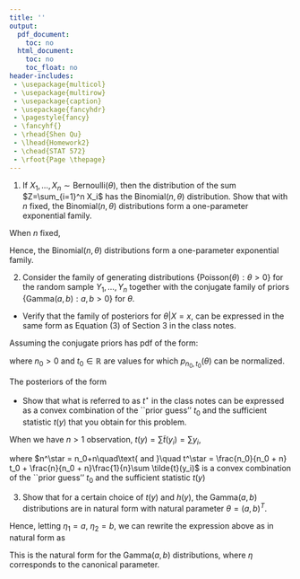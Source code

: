 ```yaml
---
title: ''
output:
  pdf_document:
    toc: no
  html_document:
    toc: no
    toc_float: no
header-includes:
 - \usepackage{multicol}
 - \usepackage{multirow}
 - \usepackage{caption}
 - \usepackage{fancyhdr}
 - \pagestyle{fancy}
 - \fancyhf{}
 - \rhead{Shen Qu}
 - \lhead{Homework2}
 - \chead{STAT 572}
 - \rfoot{Page \thepage}
---
```



1. If $X_1,\ldots, X_n \sim\text{Bernoulli}(\theta)$, then the distribution of the sum $Z=\sum_{i=1}^n X_i$ has the Binomial$(n,\theta)$ distribution. Show that with $n$ fixed, the Binomial$(n,\theta)$ distributions form a one-parameter exponential family.

When $n$ fixed,

\begin{align*}
   P_\theta(Z=z)&=\binom{n}{z}\theta^z(1-\theta)^{n-z}\mathbf{1}_{\{z\in(0,1,2,..)\}}\\
   &=\exp[\underbrace{\ln(\frac{\theta}{1-\theta})}_{\varphi(\theta)}\underbrace{z}_{t(z)}
   -n\underbrace{(-\ln(1-\theta))}_{\kappa(\theta)}]
   \underbrace{ \binom{n}{z}\mathbf{1}_{\{z\in(0,1,2,..)\}}}_{h(z)}
\end{align*}

\begin{align*}
t(z) &= z \\
\varphi(\theta) &= \ln(\frac{\theta}{1-\theta})\\
\kappa(\theta) &= -\ln(1-\theta)\\
h(z) &= \binom{n}{z}\mathbf{1}_{\{z\in(0,1,2,..)\}}.
\end{align*}

Hence, the Binomial$(n,\theta)$ distributions form a one-parameter exponential family.


2. Consider the family of generating distributions $\left\{\text{Poisson}(\theta): \theta>0\right\}$ for the random sample $Y_1,\ldots,Y_n$ together with the conjugate family of priors $\left\{\text{Gamma}(a,b): a,b>0 \right\}$ for $\theta$.  
  + Verify that the family of posteriors for $\theta|X=x$, can be expressed in the same form as Equation (3) of Section 3 in the \emph{Exponential Families and Conjugacy} class notes. 
  

\begin{align*}
   P(y_{1:n}|\theta)=\theta^{\sum_i^n y_i} e^{-n\theta}(\prod_{i=1}^{n} \frac{1}{y_i!}\mathbf{1}_{\{y\in(0,1,2,..)\}})\\
   =\exp[\underbrace{\ln(\theta)}_{\varphi(\theta)}\underbrace{\sum_i^n y_i}_{t(y)}
   -n\underbrace{\theta}_{\kappa(\theta)}]
   \underbrace{ \prod_{i=1}^{n} \frac{1}{y_i!}\mathbf{1}_{\{y\in(0,1,2,..)\}} }_{h(y)}
\end{align*}

Assuming the conjugate priors has pdf of the form:

\begin{align*}
p_{n_o,t_0}(\theta)&\propto \exp[n_0 t_0 \ln(\theta)-n_0 \theta] \mathbf{1}_{\{\theta\in \mathbb{R^+}\}}
\propto \mathbb{R^+}^{n_0 t_0+1-1}e^{n_0 \theta}\mathbf{1}_{\{\theta\in \mathbb{R^+}\}}\\
&\sim \text{Gamma}(n_0 t_0+1,n_0)
\end{align*}

where $n_0>0$ and $t_0\in\mathbb{R}$ are values for which $p_{n_0,t_0}(\theta)$ can be normalized.

The posteriors of the form

\begin{align*}
p(\theta| y)&\propto  P(y_{1:n}|\theta)\cdot p_{n_o,t_0}(\theta)\\
            &\propto \exp[\ln(\theta)\sum_i^n y_i-n\theta]h(y)
                \cdot\exp[n_0 t_0 \ln(\theta)-n_0 \theta] \mathbf{1}_{\{\theta\in \mathbb{R^+}\}}\\
            &\propto \exp[(t(y) + n_0 t_0 )\ln(\theta) - (n+n_0)\theta] \mathbf{1}_{\{\theta\in \mathbb{R^+}\}}\\
            &\propto \theta^{t(y) + n_0 t_0+1-1}e^{(n+n_0)\theta}\mathbf{1}_{\{\theta\in \mathbb{R^+}\}}\\
            &\sim \text{Gamma}(t(y) + n_0 t_0+1,n+n_0)
\end{align*}
  
  + Show that what is referred to as $t^\star$ in the class notes can be expressed as a convex combination of the ``prior guess'' $t_0$ and the sufficient statistic $t(y)$ that you obtain for this problem.
  
When we have $n>1$ observation, $t(y)=\sum \tilde{t}(y_i)=\sum y_i$,

\begin{align*}
p(\theta| y_{1:n})&\propto \exp[(t^\star n^\star\ln(\theta) - n^\star\theta] \mathbf{1}_{\{\theta\in \mathbb{R^+}\}}\\
            &\propto \theta^{t^\star n^\star+1-1}e^{n^\star\theta}\mathbf{1}_{\{\theta\in \mathbb{R^+}\}}\\
            &\sim \text{Gamma}(t^\star n^\star+1,n^\star)
\end{align*}

where $n^\star = n_0+n\quad\text{ and }\quad t^\star = \frac{n_0}{n_0 + n} t_0  + \frac{n}{n_0 + n}\frac{1}{n}\sum \tilde{t}(y_i)$ is a convex combination of the ``prior guess'' $t_0$ and the sufficient statistic $t(y)$
  
  
3. Show that for a certain choice of $t(y)$ and $h(y)$, the Gamma$(a, b)$ distributions are in natural form with natural parameter $\theta = (a, b)^T$.

\begin{align*}
    p(y|\theta)&=\frac{b^a}{\Gamma{a}}y^{a-1}e^{-by}
    =\exp[(a-1)\ln y-by\ln(\frac{\Gamma{a}}{b^a})]\mathbf{1}_{\{y\in(0,\infty)\}}\\
    &=\exp[\underbrace{a\ln y+b(-y)}
    _{\varphi(\theta)=\begin{bmatrix}a\\b\end{bmatrix};t(y)=\begin{bmatrix}\ln(y)\\-y\end{bmatrix}}
    -n\underbrace{\frac1n\ln(\frac{\Gamma{a}}{b^a})}_{\kappa(\theta)}]
    \underbrace{y^{-1}\mathbf{1}_{\{y\in(0,\infty)\}}}_{h(y)}\\
\end{align*}

Hence, letting $\eta_1 = a$, $\eta_2 = b$, we can rewrite the expression above as in natural form as


\begin{align*}
    p(y|\theta)=\exp[\underbrace{\eta_1\ln y+\eta_2(-y)}
    _{\eta=\begin{bmatrix}\eta_1\\\eta_2\end{bmatrix};t(y)=\begin{bmatrix}\ln(y)\\-y\end{bmatrix}}
    -n\underbrace{\frac1n\ln(\frac{\Gamma(\eta_1)}{\eta_2^{\eta_1}})}_{A(\eta)}]
    \underbrace{y^{-1}\mathbf{1}_{\{y\in(0,\infty)\}}}_{h(y)}
\end{align*}

<!-- Should we show that $A(\eta)=\ln(\int_{\mathcal{X}}y^{-1}(\eta_1\ln y+\eta_2(-y))dy)$? -->

This is the natural form for the Gamma$(a, b)$ distributions, where  $\eta$ corresponds to the canonical parameter.




